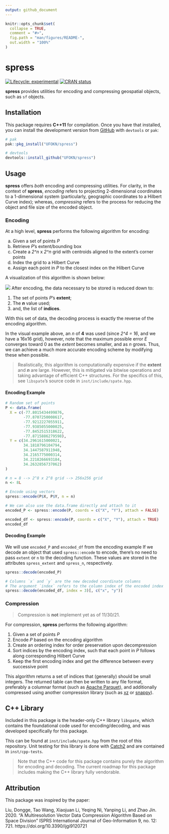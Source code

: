 ```yaml
---
output: github_document
---
```


<!-- README.md is generated from README.Rmd. Please edit that file -->

```r
knitr::opts_chunk$set(
  collapse = TRUE,
  comment = "#>",
  fig.path = "man/figures/README-",
  out.width = "100%"
)
```

# spress

<!-- badges: start -->
[![Lifecycle: experimental](https://img.shields.io/badge/lifecycle-experimental-orange.svg)](https://lifecycle.r-lib.org/articles/stages.html#experimental)
[![CRAN status](https://www.r-pkg.org/badges/version/spress)](https://CRAN.R-project.org/package=spress)
<!-- badges: end -->

**spress** provides utilities for encoding and compressing geospatial objects, such as `sf` objects.

## Installation

This package requires **C++11** for compilation. Once you have that installed,
you can install the development version from [GitHub](https://github.com/)
with `devtools` or `pak`:

``` r
# pak
pak::pkg_install("UFOKN/spress")

# devtools
devtools::install_github("UFOKN/spress")
```

## Usage

**spress** offers *both* encoding and compressing utilities. For clarity, in the context of **spress**,
*encoding* refers to projecting 2-dimensional coordinates to a 1-dimensional system
(particularly, geographic coordinates to a Hilbert Curve index); whereas, *compressing* refers to
the process for reducing the object and file size of the encoded object.

### Encoding

At a high level, **spress** performs the following algorithm for encoding:

a. Given a set of points *P*
b. Retrieve *P*'s extent/bounding box
c. Create a *2^n* x *2^n* grid with centroids aligned to the extent's corner points
d. Index the grid to a Hilbert Curve
e. Assign each point in *P* to the closest index on the Hilbert Curve

A visualization of this algorithm is shown below:

![](man/figures/process.png)
After encoding, the data necessary to be stored is reduced down to:

1. The set of points *P*'s **extent**;
2. The ***n*** value used;
3. and, the list of **indices**.

With this set of data, the decoding process is exactly the reverse of the encoding algorithm.

In the visual example above, an *n* of **4** was used (since *2^4 = 16*, and we have a 16x16 grid),
however, note that the maximum possible error *E* converges toward 0 as the *extent* becomes smaller,
and as *n* grows. Thus, we can achieve a much more accurate encoding scheme by modifying these when possible.

> Realistically, this algorithm is computationally expensive if the **extent** and ***n***
> are large. However, this is mitigated via bitwise operations and taking advantage of efficient C++ structures.
> For the specifics of this, see `libspate`'s source code in `inst/include/spate.hpp`.

#### Encoding Example

```r
# Random set of points
P <- data.frame(
  X = c(-77.8015434499876,
        -77.8707250008617,
        -77.9212227055911,
        -77.9385055000025,
        -77.8452515318622,
        -77.8715886279598),
  Y = c(34.2961615000021,
        34.1818796104794,
        34.1447587911948,
        34.2165775000314,
        34.2218266693184,
        34.2632856737062)
)

# n = 8 --> 2^8 x 2^8 grid --> 256x256 grid
n <- 8L

# Encode using vectors
spress::encode(P$X, P$Y, n = n)

# We can also use the data.frame directly and attach to it
encoded_P <- spress::encode(P, coords = c("X", "Y"), attach = FALSE)

encoded_df <- spress::encode(P, coords = c("X", "Y"), attach = TRUE)
encoded_df
```

#### Decoding Example
We will use `encoded_P` and `encoded_df` from the encoding example
If we decode an object that used `spress::encode` to encode, there's
no need to pass `extent` or `n` to the decoding function. These values
are stored in the attributes `spress_extent` and `spress_n`, respectively.
```r
spress::decode(encoded_P)

# Columns `x` and `y` are the new decoded coordinate columns
# The argument `index` refers to the column index of the encoded index values
spress::decode(encoded_df, index = 3)[, c("x", "y")]
```


### Compression

> Compression is **not** implement yet as of 11/30/21.

For compression, **spress** performs the following algorithm:

1. Given a set of points *P*
2. Encode *P* based on the encoding algorithm
3. Create an ordering index for order preservation upon decompression
4. Sort indices by the encoding index, such that each point in *P* follows along corresponding Hilbert Curve
5. Keep the first encoding index and get the difference between every successive point

This algorithm returns a set of indices that (generally) should be small integers.
The returned table can then be written to any file format, preferably a columnar format
(such as [Apache Parquet](https://parquet.apache.org/)),
and additionally compressed using another compression library
(such as [xz](https://tukaani.org/xz/) or [snappy](https://github.com/google/snappy)).

## C++ Library

Included in this package is the header-only C++ library `libspate`, which contains the foundational code used for encoding/decoding,
and was developed specifically for this package.

This can be found at `inst/include/spate.hpp` from the root of this repository.
Unit testing for this library is done with [Catch2](https://github.com/catchorg/Catch2) and are contained in `inst/cpp-tests`.

> Note that the C++ code for this package contains purely the algorithm for encoding and decoding. The current roadmap for this package
> includes making the C++ library fully vendorable.

## Attribution

This package was inspired by the paper:

Liu, Dongge, Tao Wang, Xiaojuan Li, Yeqing Ni, Yanping Li, and Zhao Jin. 2020. "A Multiresolution Vector Data Compression Algorithm Based on Space Division" ISPRS International Journal of Geo-Information 9, no. 12: 721. https://doi.org/10.3390/ijgi9120721